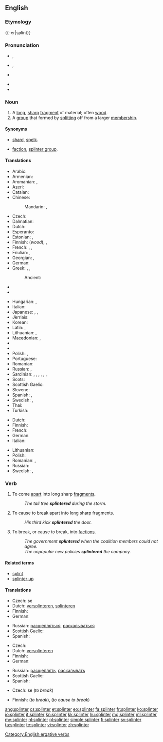 {{was wotd|2009|February|1}}
==English==
{{wikipedia|dab=splinter}}

===Etymology===
{{-er|splint}}

===Pronunciation===
* {{a|UK}} {{IPA|/ˈsplɪntə(ɹ)/}}, {{X-SAMPA|/"splIn.t@/}}
* {{a|US}} {{IPA|/ˈsplɪntɚ/|[ˈsplɪɾ̃ɚ]}}, {{X-SAMPA|/"splIn.t@`/}}
* {{a|Southern US}} {{IPA|/ˈsplɪnɚ/}}
* {{audio|en-us-splinter.ogg|Audio (US)}}
* {{rhymes|ɪntə(r)}}

===Noun===
{{en-noun}}

# A [[long]], [[sharp]] [[fragment]] of material; often [[wood]].
# A [[group]] that formed by [[split]]ting off from a larger [[membership]].

====Synonyms====
* {{sense|long sharp fragment}} [[shard]], [[spelk]].
* {{sense|group formed by splitting}} [[faction]], [[splinter group]].

====Translations====
{{trans-top|long, sharp fragment of material; often wood}}
* Arabic: {{t-|ar|شظية|f|tr=shaZíyya|sc=Arab}}
* Armenian: {{t-|hy|տաշեղ|tr=tašeł|sc=Armn}}
* Aromanian: {{t-|rup|aschljii}}, {{t-|rup|aschlje}}
* Azeri: {{t+|az|tilişkə}}
* Catalan: {{t-|ca|estella}}
* Chinese:
*: Mandarin: {{t|cmn|碎片|tr=suìpiàn|sc=Hani}},  {{t-|cmn|刺|tr=cì|sc=Hani}}
* Czech: {{t+|cs|tříska|f}}
* Dalmatian: {{tø|dlm|sčela|f}}
* Dutch: {{t+|nl|splinter}}
* Esperanto: {{t-|eo|splito}}
* Estonian: {{t-|et|pind}}, {{t+|et|kild}}
* Finnish: {{t+|fi|säle}} (''wood''), {{t+|fi|sirpale}}, {{t-|fi|pirstale}}
* French: {{t+|fr|éclat|m}},  {{t+|fr|esquille|f}}, {{t+|fr|écharde|f}}
* Friulian: {{tø|fur|sclese|f}}, {{tø|fur|scae}}
* Georgian: {{t-|ka|ხიწვი|tr=xicvi|sc=Geor}},{{t-|ka|ხიჭვი|tr=xičvi}}
* German: {{t+|de|Splitter|m}}
* Greek: {{t+|el|θραύσμα|n|tr=thráfsma|sc=Grek}}, {{qualifier|wood}} {{t+|el|ακίδα|f|tr=akída|sc=Grek}}, {{qualifier|usually metal}} {{t+|el|βλήμα|n|tr=vlíma|sc=Grek}}
*: Ancient: {{tø|grc|σχινδάλαμος|m|sc=polytonic}}
* {{trreq|he}}
* {{trreq|hi}}
{{trans-mid}}
* Hungarian: {{t+|hu|forgács}}, {{t+|hu|szálka}}
* Italian: {{t+|it|scheggia|f}}
* Japanese: {{t-|ja|破片|tr=はへん, hahen|sc=Jpan}},  {{t+|ja|刺|sc=Jpan}},  {{t-|ja|とげ|tr=doke|sc=Jpan}}
* Jèrriais: {{tø|roa-jer|êclyi|m}}
* Korean: {{t-|ko|나무 조각|tr=namu jogak|sc=Hang}}
* Latin: {{t-|la|assula|f}}, {{t-|la|schidia|f}}
* Lithuanian: {{t-|lt|drožlė|f}},  {{t-|lt|rakštis|f}}
* Macedonian: {{t-|mk|спица|f|tr=spíca|sc=Cyrl}},  {{t-|mk|деланка|f|tr=délanka|sc=Cyrl}}
* {{trreq|ang}}
* {{trreq|fa}}
* Polish: {{t-|pl|odłamek|m}}, {{t+|pl|drzazga|f}}
* Portuguese: {{t-|pt|farpa|f}}
* Romanian: {{t-|ro|așchie}}
* Russian: {{t+|ru|щепка|f|tr=ščépka|sc=Cyrl}}, {{t+|ru|заноза|f|tr=zanóza|sc=Cyrl}}
* Sardinian: {{t-|sc|alcia|f}}, {{t-|sc|ascia|f}}, {{t-|sc|ascra}}, {{t-|sc|astua|f}}, {{t-|sc|astula|f}}, {{t-|sc|schedra|f}}, {{t-|sc|schelda|f}}
* Scots: {{tø|sco|spail}}
* Scottish Gaelic: {{t-|gd|spealg|f}}
* Slovene: {{t+|sl|trska|f}}
* Spanish: {{gloss|wood}} {{t-|es|astilla|f}}, {{gloss|bone or metal}} {{t-|es|esquirla|f}}
* Swedish: {{t-|sv|flisa|c}}, {{t+|sv|sticka|c}}
* Thai: {{t-|th|เสี้ยน|tr=sîan}}
* Turkish: {{t+|tr|kıymık}}
{{trans-bottom}}

{{trans-top|a group that formed by splitting off from a larger membership}}
* Dutch: {{t-|nl|splintergroep}}
* Finnish: {{t-|fi|sirpaleryhmä}}
* French: {{t+|fr|faction|f}}
* German: {{t-|de|Splittergruppe|f}}
* Italian: {{t+|it|fazione}}
{{trans-mid}}
* Lithuanian: {{t-|lt|trupinys|m}}
* Polish: {{t-|pl|odłam|m}}
* Romanian: {{t-|ro|factiune|f}}, {{t-|ro|schisma|f}}
* Russian: {{t-|ru|отщепенцы}}
* Swedish: {{t-|sv|avknoppning|c}}, {{t-|sv|utbrytning|c}}
{{trans-bottom}}

===Verb===
{{en-verb}}

# {{intransitive}} To come [[apart]] into long sharp [[fragment]]s.
#: ''The tall tree '''splintered''' during the storm.''
# {{transitive}} To cause to [[break]] apart into long sharp fragments.
#: ''His third kick '''splintered''' the door.''
# {{figuratively|of a group}} To break, or cause to break, into [[faction]]s.
#: ''The government '''splintered''' when the coalition members could not agree.''
#: ''The unpopular new policies '''splintered''' the company.''

====Related terms====
* [[splint]]
* [[splinter up]]

====Translations====
{{trans-top|to come apart into splinters}}
* Czech: {{t-|cs|štěpit}} se
* Dutch: [[versplinteren]], [[splinteren]]
* Finnish: {{t+|fi|hajota}} {{t+|fi|säle|alt=säleiksi}}
* German: {{t-|de|zersplittern}}
{{trans-mid}}
* Russian: [[расщепляться]], [[раскалываться]]
* Scottish Gaelic: {{t-|gd|spealg}}
* Spanish: {{t-|es|astillar}}
{{trans-bottom}}

{{trans-top|to cause to break apart into splinters}}
* Czech: {{t-|cs|štípat}}
* Dutch: [[versplinteren]]
* Finnish: {{t+|fi|hajottaa}}
* German: {{t-|de|zersplittern}}
{{trans-mid}}
* Russian: [[расщеплять]], [[раскалывать]]
* Scottish Gaelic: {{t-|gd|spealg}}
* Spanish: {{t-|es|astillar}}
{{trans-bottom}}

{{trans-top|to break or cause to break into factions}}
* Czech: {{t-|cs|odštěpit}} se (''to break'')
{{trans-mid}}
* Finnish: {{t+|fi|hajota}} (''to break''), {{t+|fi|hajottaa}} (''to cause to break'')
{{trans-bottom}}

[[Category:English ergative verbs]]

[[ang:splinter]]
[[cs:splinter]]
[[et:splinter]]
[[eo:splinter]]
[[fa:splinter]]
[[fr:splinter]]
[[ko:splinter]]
[[io:splinter]]
[[it:splinter]]
[[kn:splinter]]
[[kk:splinter]]
[[hu:splinter]]
[[mg:splinter]]
[[ml:splinter]]
[[my:splinter]]
[[nl:splinter]]
[[pl:splinter]]
[[simple:splinter]]
[[fi:splinter]]
[[sv:splinter]]
[[ta:splinter]]
[[te:splinter]]
[[vi:splinter]]
[[zh:splinter]]